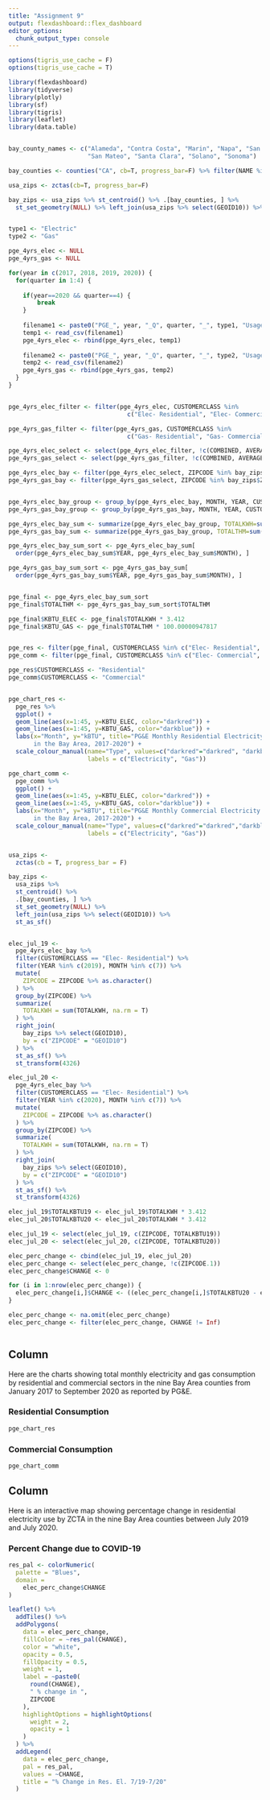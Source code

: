 ```yaml
---
title: "Assignment 9"
output: flexdashboard::flex_dashboard
editor_options: 
  chunk_output_type: console
---
```



```r
options(tigris_use_cache = F) 
options(tigris_use_cache = T)

library(flexdashboard)
library(tidyverse)
library(plotly)
library(sf)
library(tigris)
library(leaflet)
library(data.table)


bay_county_names <- c("Alameda", "Contra Costa", "Marin", "Napa", "San Francisco", 
                      "San Mateo", "Santa Clara", "Solano", "Sonoma")

bay_counties <- counties("CA", cb=T, progress_bar=F) %>% filter(NAME %in% bay_county_names)

usa_zips <- zctas(cb=T, progress_bar=F)

bay_zips <- usa_zips %>% st_centroid() %>% .[bay_counties, ] %>% 
  st_set_geometry(NULL) %>% left_join(usa_zips %>% select(GEOID10)) %>% st_as_sf()


type1 <- "Electric"
type2 <- "Gas"

pge_4yrs_elec <- NULL
pge_4yrs_gas <- NULL

for(year in c(2017, 2018, 2019, 2020)) {
  for(quarter in 1:4) {
    
    if(year==2020 && quarter==4) {
        break
    }
      
    filename1 <- paste0("PGE_", year, "_Q", quarter, "_", type1, "UsageByZip.csv")
    temp1 <- read_csv(filename1)
    pge_4yrs_elec <- rbind(pge_4yrs_elec, temp1)
    
    filename2 <- paste0("PGE_", year, "_Q", quarter, "_", type2, "UsageByZip.csv")
    temp2 <- read_csv(filename2)
    pge_4yrs_gas <- rbind(pge_4yrs_gas, temp2)
  }
}


pge_4yrs_elec_filter <- filter(pge_4yrs_elec, CUSTOMERCLASS %in% 
                                 c("Elec- Residential", "Elec- Commercial"))

pge_4yrs_gas_filter <- filter(pge_4yrs_gas, CUSTOMERCLASS %in% 
                                 c("Gas- Residential", "Gas- Commercial"))

pge_4yrs_elec_select <- select(pge_4yrs_elec_filter, !c(COMBINED, AVERAGEKWH))
pge_4yrs_gas_select <- select(pge_4yrs_gas_filter, !c(COMBINED, AVERAGETHM))

pge_4yrs_elec_bay <- filter(pge_4yrs_elec_select, ZIPCODE %in% bay_zips$ZCTA5CE10)
pge_4yrs_gas_bay <- filter(pge_4yrs_gas_select, ZIPCODE %in% bay_zips$ZCTA5CE10)


pge_4yrs_elec_bay_group <- group_by(pge_4yrs_elec_bay, MONTH, YEAR, CUSTOMERCLASS)
pge_4yrs_gas_bay_group <- group_by(pge_4yrs_gas_bay, MONTH, YEAR, CUSTOMERCLASS)

pge_4yrs_elec_bay_sum <- summarize(pge_4yrs_elec_bay_group, TOTALKWH=sum(TOTALKWH, na.rm=T))
pge_4yrs_gas_bay_sum <- summarize(pge_4yrs_gas_bay_group, TOTALTHM=sum(TOTALTHM, na.rm=T))

pge_4yrs_elec_bay_sum_sort <- pge_4yrs_elec_bay_sum[
  order(pge_4yrs_elec_bay_sum$YEAR, pge_4yrs_elec_bay_sum$MONTH), ]

pge_4yrs_gas_bay_sum_sort <- pge_4yrs_gas_bay_sum[
  order(pge_4yrs_gas_bay_sum$YEAR, pge_4yrs_gas_bay_sum$MONTH), ]


pge_final <- pge_4yrs_elec_bay_sum_sort
pge_final$TOTALTHM <- pge_4yrs_gas_bay_sum_sort$TOTALTHM

pge_final$KBTU_ELEC <- pge_final$TOTALKWH * 3.412
pge_final$KBTU_GAS <- pge_final$TOTALTHM * 100.00000947817


pge_res <- filter(pge_final, CUSTOMERCLASS %in% c("Elec- Residential", "Gas- Residential"))
pge_comm <- filter(pge_final, CUSTOMERCLASS %in% c("Elec- Commercial", "Gas- Commercial"))

pge_res$CUSTOMERCLASS <- "Residential"
pge_comm$CUSTOMERCLASS <- "Commercial"


pge_chart_res <- 
  pge_res %>% 
  ggplot() + 
  geom_line(aes(x=1:45, y=KBTU_ELEC, color="darkred")) + 
  geom_line(aes(x=1:45, y=KBTU_GAS, color="darkblue")) + 
  labs(x="Month", y="kBTU", title="PG&E Monthly Residential Electricity & Gas Usage 
       in the Bay Area, 2017-2020") + 
  scale_colour_manual(name="Type", values=c("darkred"="darkred", "darkblue"="darkblue"), 
                      labels = c("Electricity", "Gas"))

pge_chart_comm <- 
  pge_comm %>% 
  ggplot() + 
  geom_line(aes(x=1:45, y=KBTU_ELEC, color="darkred")) +
  geom_line(aes(x=1:45, y=KBTU_GAS, color="darkblue")) + 
  labs(x="Month", y="kBTU", title="PG&E Monthly Commercial Electricity & Gas Usage 
       in the Bay Area, 2017-2020") + 
  scale_colour_manual(name="Type", values=c("darkred"="darkred","darkblue"="darkblue"), 
                      labels = c("Electricity", "Gas"))


usa_zips <- 
  zctas(cb = T, progress_bar = F)

bay_zips <-
  usa_zips %>% 
  st_centroid() %>% 
  .[bay_counties, ] %>% 
  st_set_geometry(NULL) %>% 
  left_join(usa_zips %>% select(GEOID10)) %>% 
  st_as_sf()


elec_jul_19 <-
  pge_4yrs_elec_bay %>% 
  filter(CUSTOMERCLASS == "Elec- Residential") %>% 
  filter(YEAR %in% c(2019), MONTH %in% c(7)) %>%
  mutate(
    ZIPCODE = ZIPCODE %>% as.character()
  ) %>% 
  group_by(ZIPCODE) %>% 
  summarize(
    TOTALKWH = sum(TOTALKWH, na.rm = T)
  ) %>% 
  right_join(
    bay_zips %>% select(GEOID10),
    by = c("ZIPCODE" = "GEOID10")
  ) %>% 
  st_as_sf() %>% 
  st_transform(4326)

elec_jul_20 <-
  pge_4yrs_elec_bay %>% 
  filter(CUSTOMERCLASS == "Elec- Residential") %>% 
  filter(YEAR %in% c(2020), MONTH %in% c(7)) %>%
  mutate(
    ZIPCODE = ZIPCODE %>% as.character()
  ) %>% 
  group_by(ZIPCODE) %>% 
  summarize(
    TOTALKWH = sum(TOTALKWH, na.rm = T)
  ) %>% 
  right_join(
    bay_zips %>% select(GEOID10),
    by = c("ZIPCODE" = "GEOID10")
  ) %>% 
  st_as_sf() %>% 
  st_transform(4326)

elec_jul_19$TOTALKBTU19 <- elec_jul_19$TOTALKWH * 3.412
elec_jul_20$TOTALKBTU20 <- elec_jul_20$TOTALKWH * 3.412

elec_jul_19 <- select(elec_jul_19, c(ZIPCODE, TOTALKBTU19))
elec_jul_20 <- select(elec_jul_20, c(ZIPCODE, TOTALKBTU20))

elec_perc_change <- cbind(elec_jul_19, elec_jul_20)
elec_perc_change <- select(elec_perc_change, !c(ZIPCODE.1))
elec_perc_change$CHANGE <- 0

for (i in 1:nrow(elec_perc_change)) {
  elec_perc_change[i,]$CHANGE <- ((elec_perc_change[i,]$TOTALKBTU20 - elec_perc_change[i,]$TOTALKBTU19) / elec_perc_change[i,]$TOTALKBTU19) * 100
}

elec_perc_change <- na.omit(elec_perc_change)
elec_perc_change <- filter(elec_perc_change, CHANGE != Inf)



```

Column
-------------------------------------

Here are the charts showing total monthly electricity and gas consumption by residential and commercial sectors in the nine Bay Area counties from January 2017 to September 2020 as reported by PG&E.

### Residential Consumption

```r
pge_chart_res
```

### Commercial Consumption

```r
pge_chart_comm
```

Column
-------------------------------------

Here is an interactive map showing percentage change in residential electricity use by ZCTA in the nine Bay Area counties between July 2019 and July 2020.

### Percent Change due to COVID-19

```r
res_pal <- colorNumeric(
  palette = "Blues",
  domain = 
    elec_perc_change$CHANGE
)

leaflet() %>% 
  addTiles() %>% 
  addPolygons(
    data = elec_perc_change,
    fillColor = ~res_pal(CHANGE),
    color = "white",
    opacity = 0.5,
    fillOpacity = 0.5,
    weight = 1,
    label = ~paste0(
      round(CHANGE), 
      " % change in ",
      ZIPCODE
    ),
    highlightOptions = highlightOptions(
      weight = 2,
      opacity = 1
    )
  ) %>% 
  addLegend(
    data = elec_perc_change,
    pal = res_pal,
    values = ~CHANGE,
    title = "% Change in Res. El. 7/19-7/20"
  )
```